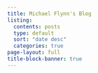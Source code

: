 ---
title: Michael Flynn's Blog
listing: 
  contents: posts
  type: default
  sort: "date desc"
  categories: true
page-layout: full
title-block-banner: true
---
